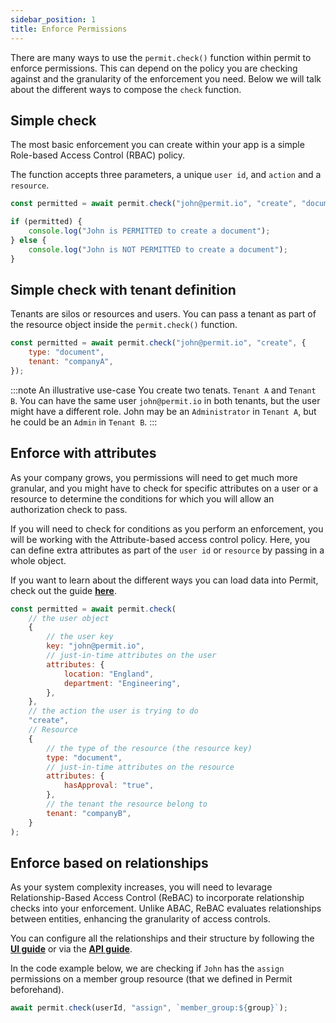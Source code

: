 ```yaml
---
sidebar_position: 1
title: Enforce Permissions
---
```


There are many ways to use the `permit.check()` function within permit to enforce permissions. This can depend on the policy
you are checking against and the granularity of the enforcement you need. Below we will talk about the different ways to
compose the `check` function.

## Simple check

The most basic enforcement you can create within your app is a simple Role-based Access Control (RBAC) policy.

The function accepts three parameters, a unique `user id`, and `action` and a `resource`.

```js
const permitted = await permit.check("john@permit.io", "create", "document");

if (permitted) {
	console.log("John is PERMITTED to create a document");
} else {
	console.log("John is NOT PERMITTED to create a document");
}
```

## Simple check with tenant definition

Tenants are silos or resources and users. You can pass a tenant as part of the resource object inside the `permit.check()` function.

```js
const permitted = await permit.check("john@permit.io", "create", {
	type: "document",
	tenant: "companyA",
});
```

:::note An illustrative use-case
You create two tenats. `Tenant A` and `Tenant B`. You can have the same user `john@permit.io` in both tenants, but the user might have
a different role. John may be an `Administrator` in `Tenant A`, but he could be an `Admin` in `Tenant B`.
:::

## Enforce with attributes

As your company grows, you permissions will need to get much more granular, and you might have to check for specific attributes
on a user or a resource to determine the conditions for which you will allow an authorization check to pass.

If you will need to check for conditions as you perform an enforcement, you will be working with the Attribute-based access control
policy. Here, you can define extra attributes as part of the `user id` or `resource` by passing in a whole object.

If you want to learn about the different ways you can load data into Permit, check out the guide **[here](/how-to/manage-data/load-data)**.

```js
const permitted = await permit.check(
	// the user object
	{
		// the user key
		key: "john@permit.io",
		// just-in-time attributes on the user
		attributes: {
			location: "England",
			department: "Engineering",
		},
	},
	// the action the user is trying to do
	"create",
	// Resource
	{
		// the type of the resource (the resource key)
		type: "document",
		// just-in-time attributes on the resource
		attributes: {
			hasApproval: "true",
		},
		// the tenant the resource belong to
		tenant: "companyB",
	}
);
```

## Enforce based on relationships

As your system complexity increases, you will need to levarage Relationship-Based Access Control (ReBAC) to incorporate
relationship checks into your enforcement. Unlike ABAC, ReBAC evaluates relationships between entities, enhancing the granularity
of access controls.

You can configure all the relationships and their structure by following the **[UI guide](/how-to/build-policies/rebac/building-rebac-policies)**
or via the **[API guide](/api/rebac/rebac-api-calls)**.

In the code example below, we are checking if `John` has the `assign` permissions on a member group resource (that we defined in
Permit beforehand).

```javascript
await permit.check(userId, "assign", `member_group:${group}`);
```
